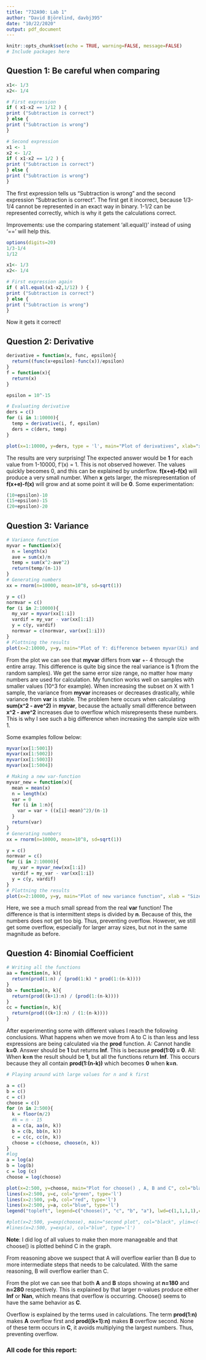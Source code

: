 ```yaml
---
title: "732A90: Lab 1"
author: "David Björelind, davbj395"
date: "10/22/2020"
output: pdf_document
---
```


```r
knitr::opts_chunk$set(echo = TRUE, warning=FALSE, message=FALSE)
# Include packages here


```

## Question 1: Be careful when comparing
```r
x1<- 1/3
x2<- 1/4

# First expression
if ( x1-x2 == 1/12 ) {
print ("Subtraction is correct")
} else {
print ("Subtraction is wrong")
}

# Second expression
x1 <- 1
x2 <- 1/2
if ( x1-x2 == 1/2 ) {
print ("Subtraction is correct")
} else {
print ("Subtraction is wrong")
}
```

The first expression tells us "Subtraction is wrong" and the second expression "Subtraction is correct". The first get it incorrect, because 1/3-1/4 cannot be represented in an exact way in binary. 1-1/2 can be represented correctly, which is why it gets the calculations correct.


Improvements:
use the comparing statement 'all.equal()' instead of using '==' will help this.

```r
options(digits=20)
1/3-1/4
1/12

x1<- 1/3
x2<- 1/4

# First expression again
if ( all.equal(x1-x2,1/12) ) {
print ("Subtraction is correct")
} else {
print ("Subtraction is wrong")
}
```
Now it gets it correct!

## Question 2: Derivative
```r
derivative = function(x, func, epsilon){
  return((func(x+epsilon)-func(x))/epsilon)
}
f = function(x){
  return(x)
}

epsilon = 10^-15

# Evaluating derivative
ders = c()
for (i in 1:10000){
  temp = derivative(i, f, epsilon)
  ders = c(ders, temp)
}

plot(x=1:10000, y=ders, type = 'l', main="Plot of derivatives", xlab="x-values", ylab="Derivatives: y'(x)")
```
The results are very surprising! The expected answer would be **1** for each value from 1-10000, f'(x) = 1. This is not observed however. The values quickly becomes 0, and this can be explained by underflow. **f(x+e)-f(x)** will produce a very small number. When **x** gets larger, the misrepresentation of **f(x+e)-f(x)** will grow and at some point it will be **0**.
Some experimentation: 

```r
(10+epsilon)-10
(15+epsilon)-15
(20+epsilon)-20
```

## Question 3: Variance
```r
# Variance function
myvar = function(x){
  n = length(x)
  ave = sum(x)/n
  temp = sum(x^2-ave^2)
  return(temp/(n-1))
}
# Generating numbers
xx = rnorm(n=10000, mean=10^8, sd=sqrt(1))

y = c()
normvar = c()
for (i in 2:10000){
  my_var = myvar(xx[1:i])
  vardif = my_var - var(xx[1:i])
  y = c(y, vardif)
  normvar = c(normvar, var(xx[1:i]))
}
# Plottning the results 
plot(x=2:10000, y=y, main="Plot of Y: difference between myvar(Xi) and var(Xi)", xlab = "Size of array used", ylab = "Y = myvar(Xi) - var(Xi)")
```
From the plot we can see that **myvar** differs from **var** +- 4 through the entire array. This difference is quite big since the real variance is **1** (from the random samples). We get the same error size range, no matter how many numbers are used for calculation. My function works well on samples with smaller values (10^3 for example). When increasing the subset on X with 1 sample, the variance from **myvar** increases or decreases drastically, while variance from **var** is stable. The problem here occurs when calculating **sum(x^2 - ave^2)** in **myvar**, because the actually small difference between **x^2 - ave^2** increases due to overflow which misrepresents these numbers. This is why I see such a big difference when increasing the sample size with 1.

Some examples follow below:
```r
myvar(xx[1:5001])
myvar(xx[1:5002])
myvar(xx[1:5003])
myvar(xx[1:5004])

```


```r
# Making a new var-function
myvar_new = function(x){
  mean = mean(x)
  n = length(x)
  var = 0
  for (i in 1:n){
    var = var + ((x[i]-mean)^2)/(n-1)
  }
  return(var)
}
# Generating numbers
xx = rnorm(n=10000, mean=10^8, sd=sqrt(1))

y = c()
normvar = c()
for (i in 2:10000){
  my_var = myvar_new(xx[1:i])
  vardif = my_var - var(xx[1:i])
  y = c(y, vardif)
}
# Plottning the results 
plot(x=2:10000, y=y, main="Plot of new variance function", xlab = "Size of array used", ylab = "Y = myvar(Xi) - var(Xi)")
```
Here, we see a much small spread from the real **var** function! The difference is that is intermittent steps is divided by **n**. Because of this, the numbers does not get too big. Thus, preventing overflow. However, we still get some overflow, especially for larger array sizes, but not in the same magnitude as before.

## Question 4: Binomial Coefficient
```r
# Writing all the functions
aa = function(n, k){
  return(prod(1:n) / (prod(1:k) * prod(1:(n-k))))
}
bb = function(n, k){
  return(prod((k+1):n) / (prod(1:(n-k))))
}
cc = function(n, k){
  return(prod(((k+1):n) / (1:(n-k))))
}
```

After experimenting some with different values I reach the following conclusions.
What happens when we move from A to C is than less and less expressions are being calculated via the **prod** function.
A: Cannot handle **k=0**. Answer should be **1** but returns **Inf**. This is because **prod(1:0) = 0**.
All: When **k=n** the result should be **1**, but all the functions return **Inf**. This occurs because they all contain **prod(1:(n-k))** which becomes **0** when **k=n**.

```r
# Playing around with large values for n and k first

a = c()
b = c()
c = c()
choose = c()
for (n in 2:500){
  k = floor(n/2)
  #k = n - 15
  a = c(a, aa(n, k))
  b = c(b, bb(n, k))
  c = c(c, cc(n, k))
  choose = c(choose, choose(n, k))
}
#log
a = log(a)
b = log(b)
c = log (c)
choose = log(choose)

plot(x=2:500, y=choose, main="Plot for choose() , A, B and C", col="black", type='l', ylim=c(-1, 350), xlab = "n (k = n/2)", ylab = "log-value")
lines(x=2:500, y=c, col="green", type='l')
lines(x=2:500, y=b, col="red", type='l')
lines(x=2:500, y=a, col="blue", type='l')
legend("topleft", legend=c("choose()", "c", "b", "a"), lwd=c(1,1,1,1),col=c("black", "green", "red", "blue"))

#plot(x=2:500, y=exp(choose), main="second plot", col="black", ylim=c(-1,10^120), type='l', xlab = "n (k = n/2)", ylab = "log-value")
#lines(x=2:500, y=exp(a), col="blue", type='l')
```
**Note**: I did log of all values to make then more manageable and that choose() is plotted behind C in the graph.

From reasoning above we suspect that A will overflow earlier than B due to more intermediate steps that needs to be calculated. With the same reasoning, B will overflow earlier than C.

From the plot we can see that both **A** and **B** stops showing at **n=180** and **n=280** respectively. This is explained by that larger n-values produce either **Inf** or **Nan**, which means that overflow is occurring. Choose() seems to have the same behavior as **C**.

Overflow is explained by the terms used in calculations. The term **prod(1:n)** makes **A** overflow first and **prod((k+1):n)** makes **B** overflow second. None of these term occurs in **C**, it avoids multiplying the largest numbers. Thus, preventing overflow.

### All code for this report:
```r
```